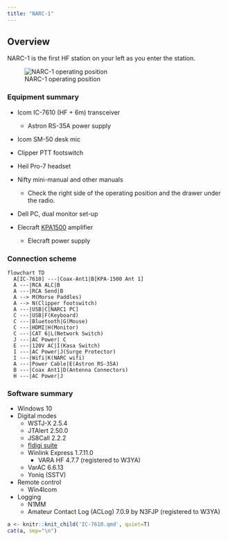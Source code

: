 ```yaml
---
title: "NARC-1"
---
```


## Overview

NARC-1 is the first HF station on your left as you enter the station.

![NARC-1 operating position](include/img/narc-1-operating-position.jpeg)

### Equipment summary

- Icom IC-7610 (HF + 6m) transceiver
    - Astron RS-35A power supply
- Icom SM-50 desk mic
- Clipper PTT footswitch
- Heil Pro-7 headset
- Nifty mini-manual and other manuals
  - Check the right side of the operating position and the drawer under the radio.

- Dell PC, dual monitor set-up

- Elecraft [KPA1500](KPA1500.qmd) amplifier
  - Elecraft power supply
  
### Connection scheme

```mermaid
flowchart TD
  A[IC-7610] ---|Coax-Ant1|B[KPA-1500 Ant 1]
  A ---|RCA ALC|B
  A ---|RCA Send|B
  A --> M(Morse Paddles)
  A --> N(Clipper footswitch)
  A ---|USB|C[NARC1 PC]
  C ---|USB|F(Keyboard)
  C ---|Bluetooth|G(Mouse)
  C ---|HDMI|H(Monitor)
  C ---|CAT 6|L(Network Switch)
  J ---|AC Power| C
  E ---|120V AC|I(Kasa Switch)
  I ---|AC Power|J(Surge Protector)
  I ---|Wifi|K(NARC wifi)
  A ---|Power Cable|E(Astron RS-35A)
  B ---|Coax Ant1|D(Antenna Connectors)
  H ---|AC Power|J
```
 
### Software summary

- Windows 10
- Digital modes
  - WSTJ-X 2.5.4
  - JTAlert 2.50.0
  - JS8Call 2.2.2
  - [fldigi suite](fldigi-IC-7610.qmd)
  - Winlink Express 1.7.11.0
      - VARA HF 4.7.7 (registered to W3YA)
  - VarAC 6.6.13
  - Yoniq (SSTV)
- Remote control
  - Win4Icom
- Logging
  - N1MM
  - Amateur Contact Log (ACLog) 7.0.9 by N3FJP (registered to W3YA)

```r
a <- knitr::knit_child('IC-7610.qmd', quiet=T)
cat(a, sep="\n")
```
